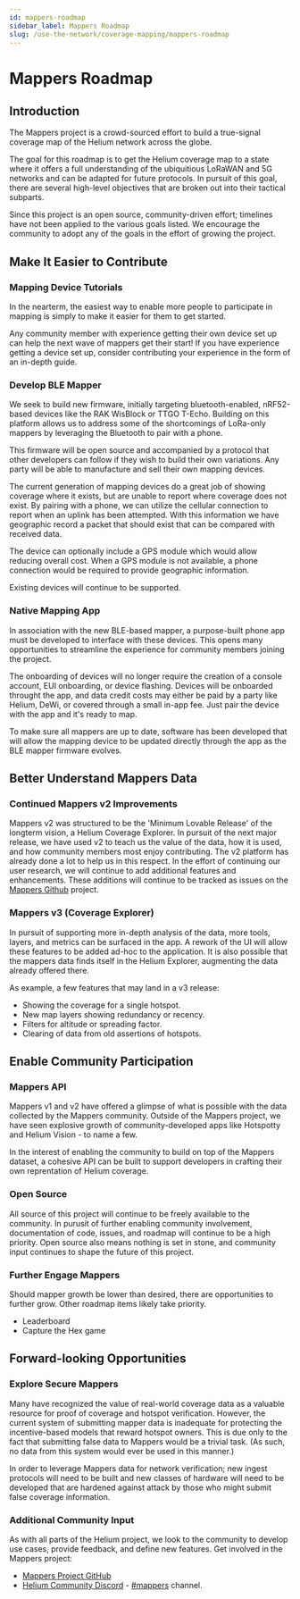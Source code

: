 ```yaml
---
id: mappers-roadmap
sidebar_label: Mappers Roadmap
slug: /use-the-network/coverage-mapping/mappers-roadmap
---
```


# Mappers Roadmap

## Introduction
The Mappers project is a crowd-sourced effort to build a true-signal coverage map of the Helium network across the globe.

The goal for this roadmap is to get the Helium coverage map to a state where it offers a full understanding of the ubiquitious LoRaWAN and 5G networks and can be adapted for future protocols. 
In pursuit of this goal, there are several high-level objectives that are broken out into their tactical subparts.

Since this project is an open source, community-driven effort; timelines have not been applied to the various goals listed. We encourage the community to adopt any of the goals in the effort of growing the project.

## Make It Easier to Contribute
### Mapping Device Tutorials
In the nearterm, the easiest way to enable more people to participate in mapping is simply to make it easier for them to get started. 

Any community member with experience getting their own device set up can help the next wave of mappers get their start! If you have experience getting a device set up, consider contributing your experience in the form of an in-depth guide.

### Develop BLE Mapper
We seek to build new firmware, initially targeting bluetooth-enabled, nRF52-based devices like the RAK WisBlock or TTGO T-Echo. Building on this platform allows us to address some of the shortcomings of LoRa-only mappers by leveraging the Bluetooth to pair with a phone. 

This firmware will be open source and accompanied by a protocol that other developers can follow if they wish to build their own variations. Any party will be able to manufacture and sell their own mapping devices.

The current generation of mapping devices do a great job of showing coverage where it exists, but are unable to report where coverage does not exist. By pairing with a phone, we can utilize the cellular connection to report when an uplink has been attempted. With this information we have geographic record a packet that should exist that can be compared with received data.

The device can optionally include a GPS module which would allow reducing overall cost. When a GPS module is not available, a phone connection would be required to provide geographic information.

Existing devices will continue to be supported.

### Native Mapping App
In association with the new BLE-based mapper, a purpose-built phone app must be developed to interface with these devices. This opens many opportunities to streamline the experience for community members joining the project.

The onboarding of devices will no longer require the creation of a console account, EUI onboarding, or device flashing. Devices will be onboarded throught the app, and data credit costs may either be paid by a party like Helium, DeWi, or covered through a small in-app fee. Just pair the device with the app and it's ready to map.

To make sure all mappers are up to date, software has been developed that will allow the mapping device to be updated directly through the app as the BLE mapper firmware evolves.

## Better Understand Mappers Data
### Continued Mappers v2 Improvements
Mappers v2 was structured to be the 'Minimum Lovable Release' of the longterm vision, a Helium Coverage Explorer. In pursuit of the next major release, we have used v2 to teach us the value of the data, how it is used, and how community members most enjoy contributing. The v2 platform has already done a lot to help us in this respect. In the effort of continuing our user research, we will continue to add additional features and enhancements. These additions will continue to be tracked as issues on the [Mappers Github](https://github.com/helium/mappers/issues) project.

### Mappers v3 (Coverage Explorer)
In pursuit of supporting more in-depth analysis of the data, more tools, layers, and metrics can be surfaced in the app. A rework of the UI will allow these features to be added ad-hoc to the application.
It is also possible that the mappers data finds itself in the Helium Explorer, augmenting the data already offered there.

As example, a few features that may land in a v3 release:
* Showing the coverage for a single hotspot.
* New map layers showing redundancy or recency.
* Filters for altitude or spreading factor.
* Clearing of data from old assertions of hotspots.

## Enable Community Participation
### Mappers API
Mappers v1 and v2 have offered a glimpse of what is possible with the data collected by the Mappers community. Outside of the Mappers project, we have seen explosive growth of community-developed apps like Hotspotty and Helium Vision - to name a few. 

In the interest of enabling the community to build on top of the Mappers dataset, a cohesive API can be built to support developers in crafting their own reprentation of Helium coverage.

### Open Source
All source of this project will continue to be freely available to the community. In purusit of further enabling community involvement, documentation of code, issues, and roadmap will continue to be a high priority. Open source also means nothing is set in stone, and community input continues to shape the future of this project.

### Further Engage Mappers
Should mapper growth be lower than desired, there are opportunities to further grow. Other roadmap items likely take priority.
* Leaderboard
* Capture the Hex game

## Forward-looking Opportunities
### Explore Secure Mappers
Many have recognized the value of real-world coverage data as a valuable resource for proof of coverage and hotspot verification. However, the current system of submitting mapper data is inadequate for protecting the incentive-based models that reward hotspot owners. This is due only to the fact that submitting false data to Mappers would be a trivial task. (As such, no data from this system would ever be used in this manner.)

In order to leverage Mappers data for network verification; new ingest protocols will need to be built and new classes of hardware will need to be developed that are hardened against attack by those who might submit false coverage information.

### Additional Community Input
As with all parts of the Helium project, we look to the community to develop use cases, provide feedback, and define new features. Get involved in the Mappers project:
* [Mappers Project GitHub](https://github.com/helium/mappers/)
* [Helium Community Discord](https://discord.gg/helium) - [#mappers](discord://discord.com/channels/404106811252408320/730801390431240228) channel.
